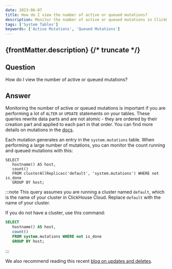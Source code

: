 ```yaml
---
date: 2023-06-07
title: How do I view the number of active or queued mutations?
description: Monitor the number of active or queued mutations in ClickHouse, especially when performing `ALTER` or `UPDATE` operations. Use the `system.mutations` table for tracking mutations.
tags: ['System Tables']
keywords: ['Active Mutations', 'Queued Mutations']
---
```


{frontMatter.description}
{/* truncate */}
---

## Question

How do I view the number of active or queued mutations?

## Answer

Monitoring the number of active or queued mutations is important if you are performing a lot of `ALTER` or `UPDATE` statements on your tables. These queries rewrite data parts and are not atomic - they are ordered by their creation part and applied to each part in that order. You can find more details on mutations in the [docs](https://clickhouse.com/docs/en/sql-reference/statements/alter#mutations).

Each mutation generates an entry in the `system.mutations` table. When performing a large number of mutations, you can monitor the count running and queued mutations with this:

```
SELECT
   hostname() AS host,
   count()
   FROM clusterAllReplicas('default', 'system.mutations') WHERE not is_done
   GROUP BY host;
```

:::note
This query assumes you are running a cluster named `default`, which is the name of your cluster in ClickHouse Cloud. Replace `default` with the name of your cluster.

If you do not have a cluster, use this command:

```sql
SELECT
   hostname() AS host,
   count()
   FROM system.mutations WHERE not is_done
   GROUP BY host;
```
:::

We also recommend reading this recent [blog on updates and deletes](https://clickhouse.com/blog/handling-updates-and-deletes-in-clickhouse).

